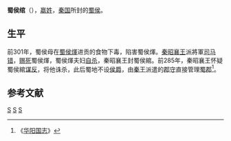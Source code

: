 '''蜀侯绾'''（{{bd|？||前285年||catIdx=S}}），[[嬴姓|嬴姓]]，[[秦国|秦国]]所封的[[蜀|蜀]][[侯|侯]]。

== 生平 ==
前301年，蜀侯母在[[蜀侯煇|蜀侯煇]]进贡的食物下毒，陷害蜀侯煇。[[秦昭襄王|秦昭襄王]]派將軍[[司马错|司马错]]，[[赐死|赐死]]蜀侯煇，蜀侯煇夫妇[[自杀|自杀]]，秦昭襄王封蜀侯綰。前285年，秦昭襄王怀疑蜀侯綰[[谋反|谋反]]，将他诛杀，此后蜀地不设[[侯爵|侯爵]]，由[[秦王|秦王]]派遣的[[郡守|郡守]]直接管理[[蜀郡|蜀郡]]<ref>《[[华阳国志|华阳国志]]》</ref>。
{{start box}}
{{s-before|[[蜀侯煇|蜀侯煇]]}}
{{s-title|[[秦国|秦国]]<br>蜀侯|前301年—前285年}}
{{s-after|废除}}
{{end box}}

==参考文献==
{{Reflist}}

[[Category:秦國被賜死人物|S]]
[[Category:嬴姓|S]]
[[Category:春秋战国政治人物|S]]